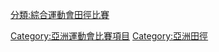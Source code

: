 [[Category:亞洲運動會比賽項目|Category:亞洲運動會比賽項目]]
[[分類:綜合運動會田徑比賽|分類:綜合運動會田徑比賽]]
[[Category:亞洲田徑|Category:亞洲田徑]]